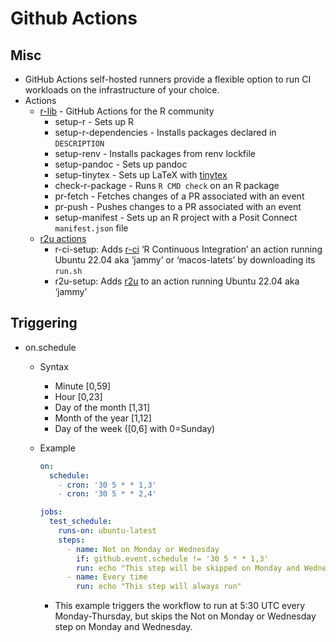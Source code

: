 # Github Actions {#sec-git-ga .unnumbered}

## Misc {#sec-git-ga-misc .unnumbered}

-   GitHub Actions self-hosted runners provide a flexible option to run CI workloads on the infrastructure of your choice.
-   Actions
    -   [r-lib](https://github.com/r-lib/actions) - GitHub Actions for the R community
        -   setup-r - Sets up R
        -   setup-r-dependencies - Installs packages declared in `DESCRIPTION`
        -   setup-renv - Installs packages from renv lockfile
        -   setup-pandoc - Sets up pandoc
        -   setup-tinytex - Sets up LaTeX with [tinytex](https://yihui.name/tinytex)
        -   check-r-package - Runs `R CMD check` on an R package
        -   pr-fetch - Fetches changes of a PR associated with an event
        -   pr-push - Pushes changes to a PR associated with an event
        -   setup-manifest - Sets up an R project with a Posit Connect `manifest.json` file
    -   [r2u actions](https://github.com/eddelbuettel/github-actions)
        -   r-ci-setup: Adds [r-ci](https://eddelbuettel.github.io/r-ci) 'R Continuous Integration' an action running Ubuntu 22.04 aka 'jammy' or 'macos-latets' by downloading its `run.sh`
        -   r2u-setup: Adds [r2u](https://eddelbuettel.github.io/r2u) to an action running Ubuntu 22.04 aka 'jammy'

## Triggering {#sec-git-ga-trig .unnumbered}

-   on.schedule
    -   Syntax

        -   Minute \[0,59\]
        -   Hour \[0,23\]
        -   Day of the month \[1,31\]
        -   Month of the year \[1,12\]
        -   Day of the week (\[0,6\] with 0=Sunday)

    -   [Example]{.ribbon-highlight}

        ``` yaml
        on:
          schedule:
            - cron: '30 5 * * 1,3'
            - cron: '30 5 * * 2,4'

        jobs:
          test_schedule:
            runs-on: ubuntu-latest
            steps:
              - name: Not on Monday or Wednesday
                if: github.event.schedule != '30 5 * * 1,3'
                run: echo "This step will be skipped on Monday and Wednesday"
              - name: Every time
                run: echo "This step will always run"
        ```

        -   This example triggers the workflow to run at 5:30 UTC every Monday-Thursday, but skips the Not on Monday or Wednesday step on Monday and Wednesday.
